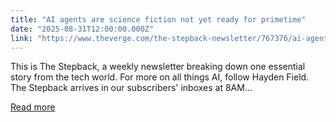 ```yaml
---
title: "AI agents are science fiction not yet ready for primetime"
date: "2025-08-31T12:00:00.000Z"
link: "https://www.theverge.com/the-stepback-newsletter/767376/ai-agents-jarvis-what-can-they-do"
---
```


This is The Stepback, a weekly newsletter breaking down one essential story from the tech world. For more on all things AI, follow Hayden Field. The Stepback arrives in our subscribers' inboxes at 8AM...

[Read more](https://www.theverge.com/the-stepback-newsletter/767376/ai-agents-jarvis-what-can-they-do)

